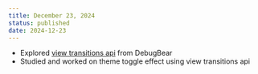 ```yaml
---
title: December 23, 2024
status: published
date: 2024-12-23
---
```


- Explored [view transitions api](https://developer.chrome.com/docs/web-platform/view-transitions) from <LinkPreview url="https://www.debugbear.com/blog/view-transitions-spa-without-framework"><Highlight>DebugBear</Highlight></LinkPreview>
- Studied and worked on <LinkPreview url="https://theme-toggle.rdsx.dev"><Highlight>theme toggle effect</Highlight></LinkPreview> using view transitions api